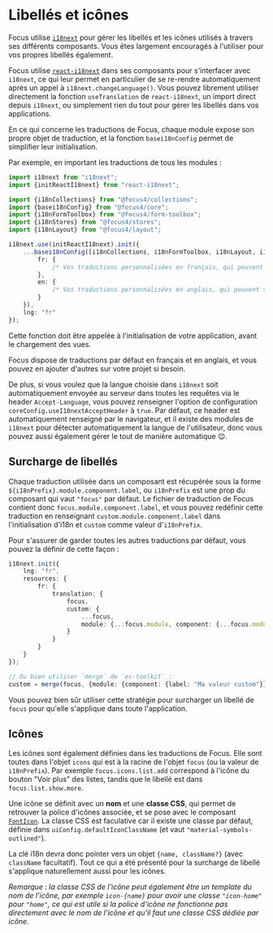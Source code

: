 
<Meta title="Les bases/Libellés et icônes" />

# Libellés et icônes

Focus utilise [`i18next`](https://www.i18next.com/) pour gérer les libellés et les icônes utilisés à travers ses différents composants. Vous êtes largement encouragés à l'utiliser pour vos propres libellés également.

Focus utilise [`react-i18next`](https://react.i18next.com/) dans ses composants pour s'interfacer avec `i18next`, ce qui leur permet en particulier de se re-rendre automatiquement après un appel à `i18next.changeLanguage()`. Vous pouvez librement utiliser directement la fonction `useTranslation` de `react-i18next`, un import direct depuis `i18next`, ou simplement rien du tout pour gérer les libellés dans vos applications.

En ce qui concerne les traductions de Focus, chaque module expose son propre objet de traduction, et la fonction `basei18nConfig` permet de simplifier leur initialisation.

Par exemple, en important les traductions de tous les modules :

```ts
import i18next from "i18next";
import {initReactI18next} from "react-i18next";

import {i18nCollections} from "@focus4/collections";
import {basei18nConfig} from "@focus4/core";
import {i18nFormToolbox} from "@focus4/form-toolbox";
import {i18nStores} from "@focus4/stores";
import {i18nLayout} from "@focus4/layout";

i18next.use(initReactI18next).init({
    ...basei18nConfig([i18nCollections, i18nFormToolbox, i18nLayout, i18nStores], {
        fr: {
            /* Vos traductions personnalisées en français, qui peuvent surcharger celles de Focus. */
        },
        en: {
            /* Vos traductions personnalisées en anglais, qui peuvent surcharger celles de Focus. */
        }
    }),
    lng: "fr"
});
```

Cette fonction doit être appelée à l'initialisation de votre application, avant le chargement des vues.

Focus dispose de traductions par défaut en français et en anglais, et vous pouvez en ajouter d'autres sur votre projet si besoin.

De plus, si vous voulez que la langue choisie dans `i18next` soit automatiquement envoyée au serveur dans toutes les requêtes via le header `Accept-Language`, vous pouvez renseigner l'option de configuration `coreConfig.useI18nextAcceptHeader` à `true`. Par défaut, ce header est automatiquement renseigné par le navigateur, et il existe des modules de `i18next` pour détecter automatiquement la langue de l'utilisateur, donc vous pouvez aussi également gérer le tout de manière automatique 😉.

## Surcharge de libellés

Chaque traduction utilisée dans un composant est récupérée sous la forme `${i18nPrefix}.module.component.label`, ou `i18nPrefix` est une prop du composant qui vaut `"focus"` par défaut. Le fichier de traduction de Focus contient donc `focus.module.component.label`, et vous pouvez redéfinir cette traduction en renseignant `custom.module.component.label` dans l'initialisation d'i18n et `custom` comme valeur d'`i18nPrefix`.

Pour s'assurer de garder toutes les autres traductions par défaut, vous pouvez la définir de cette façon :

```ts
i18next.init({
    lng: "fr",
    resources: {
        fr: {
            translation: {
                focus,
                custom: {
                    ...focus,
                    module: {...focus.module, component: {...focus.module.component, label: "Ma valeur custom"}}
                }
            }
        }
    }
});

// Ou bien utiliser `merge` de `es-toolkit` :
custom = merge(focus, {module: {component: {label: "Ma valeur custom"}}});
```

Vous pouvez bien sûr utiliser cette stratégie pour surcharger un libellé de `focus` pour qu'elle s'applique dans toute l'application.

## Icônes

Les icônes sont également définies dans les traductions de Focus. Elle sont toutes dans l'objet `icons` qui est à la racine de l'objet `focus` (ou la valeur de `i18nPrefix`). Par exemple `focus.icons.list.add` correspond à l'icône du bouton "Voir plus" des listes, tandis que le libellé est dans `focus.list.show.more`.

Une icône se définit avec un **nom** et une **classe CSS**, qui permet de retrouver la police d'icônes associée, et se pose avec le composant [`FontIcon`](/docs/composants-focus4∕toolbox-fonticon--docs). La classe CSS est faculative car il existe une classe par défaut, définie dans `uiConfig.defaultIconClassName` (et vaut `"material-symbols-outlined"`).

La clé i18n devra donc pointer vers un objet `{name, className?}` (avec `className` facultatif). Tout ce qui a été présenté pour la surcharge de libellé s'applique naturellement aussi pour les icônes.

_Remarque : la classe CSS de l'icône peut également être un template du nom de l'icône, par exemple `icon-{name}` pour avoir une classe `"icon-home"` pour `"home"`, ce qui est utile si la police d'icône ne fonctionne pas directement avec le nom de l'icône et qu'il faut une classe CSS dédiée par icône._
